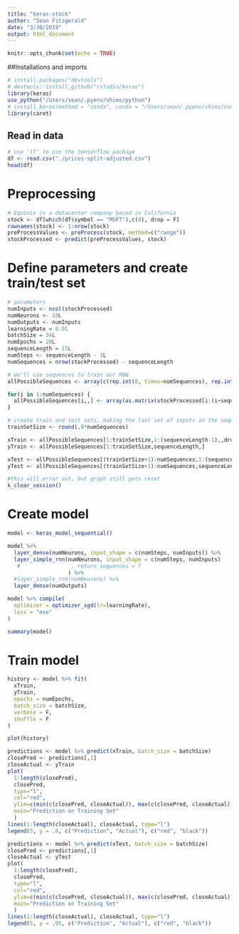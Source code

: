 ```yaml
---
title: "keras-stock"
author: "Sean Fitzgerald"
date: "3/30/2019"
output: html_document
---
```


```r
knitr::opts_chunk$set(echo = TRUE)
```

##Installations and imports
```r
# install.packages("devtools")
# devtools::install_github("rstudio/keras")
library(keras)
use_python("/Users/sean/.pyenv/shims/python")
# install_keras(method = "conda", conda = "/Users/sean/.pyenv/shims/conda")
library(caret)
```

## Read in data
```r
# use 'tf' to use the tensorflow package
df <- read.csv("./prices-split-adjusted.csv")
head(df)
```

# Preprocessing
```r
# Equinix is a datacenter company based in California
stock <- df[which(df$symbol == "MSFT"),c(4), drop = F]
rownames(stock) <- 1:nrow(stock)
preProcessValues <- preProcess(stock, method=c("range"))
stockProcessed <- predict(preProcessValues, stock)
```

# Define parameters and create train/test set
```r
# parameters
numInputs <- ncol(stockProcessed)
numNeurons <- 19L
numOutputs <- numInputs
learningRate = 0.01
batchSize = 34L
numEpochs = 20L
sequenceLength = 15L
numSteps <- sequenceLength - 1L
numSequences = nrow(stockProcessed) - sequenceLength

# we'll use sequences to train our RNN
allPossibleSequences <- array(c(rep.int(0, times=numSequences), rep.int(0,times=sequenceLength),rep.int(0,times=numInputs)), c(numSequences, sequenceLength, numInputs))

for(i in 1:numSequences) {
  allPossibleSequences[i,,] <- array(as.matrix(stockProcessed[i:(i+sequenceLength-1),]),c(sequenceLength,numInputs))
}

# create train and test sets, making the last set of inputs in the sequnce y
trainSetSize <- round(.9*numSequences)

xTrain <- allPossibleSequences[1:trainSetSize,1:(sequenceLength-1),,drop=F]
yTrain <- allPossibleSequences[1:trainSetSize,sequenceLength,]

xTest <- allPossibleSequences[(trainSetSize+1):numSequences,1:(sequenceLength-1),,drop=F]
yTest <- allPossibleSequences[(trainSetSize+1):numSequences,sequenceLength,]
```

```r
#this will error out, but graph still gets reset
k_clear_session()
```

# Create model
```r
model <- keras_model_sequential()

model %>%
  layer_dense(numNeurons, input_shape = c(numSteps, numInputs)) %>%
  layer_simple_rnn(numNeurons, input_shape = c(numSteps, numInputs)
   #                , return_sequences = T
                   ) %>%
  #layer_simple_rnn(numNeurons) %>%
  layer_dense(numOutputs)

model %>% compile(
  optimizer = optimizer_sgd(lr=learningRate),
  loss = "mse"
)

summary(model)
```

# Train model
```r
history <- model %>% fit(
  xTrain,
  yTrain,
  epochs = numEpochs,
  batch_size = batchSize,
  verbose = F,
  shuffle = F
)

plot(history)
```

```r
predictions <- model %>% predict(xTrain, batch_size = batchSize)
closePred <- predictions[,1]
closeActual <- yTrain
plot(
  1:length(closePred),
  closePred,
  type="l",
  col="red",
  ylim=c(min(c(closePred, closeActual)), max(c(closePred, closeActual))),
  main="Prediction on Training Set"
  )
lines(1:length(closeActual), closeActual, type="l")
legend(5, y = .6, c("Prediction", "Actual"), c("red", "black"))

predictions <- model %>% predict(xTest, batch_size = batchSize)
closePred <- predictions[,1]
closeActual <- yTest
plot(
  1:length(closePred),
  closePred,
  type="l",
  col="red",
  ylim=c(min(c(closePred, closeActual)), max(c(closePred, closeActual))),
  main="Prediction on Training Set"
  )
lines(1:length(closeActual), closeActual, type="l")
legend(5, y = .95, c("Prediction", "Actual"), c("red", "black"))
```








